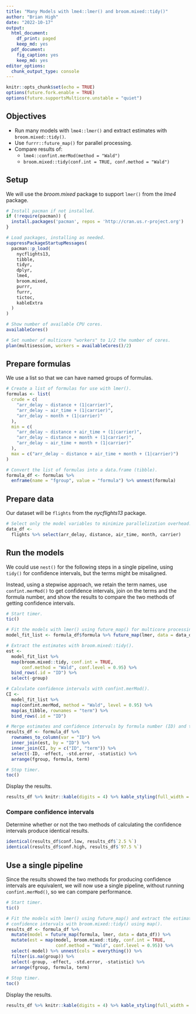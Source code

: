 ```yaml
---
title: "Many Models with lme4::lmer() and broom.mixed::tidy()"
author: "Brian High"
date: "2022-10-17"
output:
  html_document:
    df_print: paged
    keep_md: yes
  pdf_document:
    fig_caption: yes
    keep_md: yes
editor_options:
  chunk_output_type: console
---
```


```r
knitr::opts_chunk$set(echo = TRUE)
options(future.fork.enable = TRUE)
options(future.supportsMulticore.unstable = "quiet")
```

## Objectives

- Run many models with `lme4::lmer()` and extract estimates with `broom.mixed::tidy()`.
- Use `furrr::future_map()` for parallel processing.
- Compare results of:
    - `lme4::confint.merMod(method = "Wald")`
    - `broom.mixed::tidy(conf.int = TRUE, conf.method = "Wald")`

## Setup

We will use the *broom.mixed* package to support `lmer()` from the *lme4* package.

```r
# Install pacman if not installed.
if (!require(pacman)) {
  install.packages('pacman', repos = 'http://cran.us.r-project.org')
}

# Load packages, installing as needed.
suppressPackageStartupMessages(
  pacman::p_load(
    nycflights13,
    tibble,
    tidyr,
    dplyr,
    lme4,
    broom.mixed,
    purrr,
    furrr,
    tictoc,
    kableExtra
  )
)

# Show number of available CPU cores.
availableCores()

# Set number of multicore "workers" to 1/2 the number of cores.
plan(multisession, workers = availableCores()/2)
```

## Prepare formulas

We use a list so that we can have named groups of formulas.

```r
# Create a list of formulas for use with lmer().
formulas <- list(
  crude = c(
    "arr_delay ~ distance + (1|carrier)",
    "arr_delay ~ air_time + (1|carrier)",
    "arr_delay ~ month + (1|carrier)"
  ),
  min = c(
    "arr_delay ~ distance + air_time + (1|carrier)",
    "arr_delay ~ distance + month + (1|carrier)",
    "arr_delay ~ air_time + month + (1|carrier)"
  ),
  max = c("arr_delay ~ distance + air_time + month + (1|carrier)")
)

# Convert the list of formulas into a data.frame (tibble).
formula_df <- formulas %>%
  enframe(name = "fgroup", value = "formula") %>% unnest(formula)
```

## Prepare data

Our dataset will be `flights` from the *nycflights13* package.

```r
# Select only the model variables to minimize parallelization overhead.
data_df <- 
  flights %>% select(arr_delay, distance, air_time, month, carrier)
```

## Run the models

We could use `nest()` for the following steps in a single pipeline, using 
`tidy()` for confidence intervals, but the terms might be misaligned. 

Instead, using a stepwise approach, we retain the term names, use 
`confint.merMod()` to get confidence intervals, join on the terms 
and the formula number, and show the results to compare the two 
methods of getting confidence intervals.

```r
# Start timer.
tic()

# Fit the models with lmer() using future_map() for multicore processing.
model_fit_list <- formula_df$formula %>% future_map(lmer, data = data_df)

# Extract the estimates with broom.mixed::tidy().
est <- 
  model_fit_list %>%
  map(broom.mixed::tidy, conf.int = TRUE, 
      conf.method = "Wald", conf.level = 0.95) %>%
  bind_rows(.id = "ID") %>%
  select(-group)

# Calculate confidence intervals with confint.merMod().
CI <-  
  model_fit_list %>%
  map(confint.merMod, method = "Wald", level = 0.95) %>%
  map(as_tibble, rownames = "term") %>%
  bind_rows(.id = "ID")

# Merge estimates and confidence intervals by formula number (ID) and term.
results_df <- formula_df %>%
  rownames_to_column(var = "ID") %>%
  inner_join(est, by = "ID") %>%
  inner_join(CI, by = c("ID", "term")) %>%
  select(-ID, -effect, -std.error, -statistic) %>%
  arrange(fgroup, formula, term)

# Stop timer.
toc()
```

Display the results.

```r
results_df %>% knitr::kable(digits = 4) %>% kable_styling(full_width = TRUE)
```

### Compare confidence intervals

Determine whether or not the two methods of calculating the confidence 
intervals produce identical results.

```r
identical(results_df$conf.low, results_df$`2.5 %`)
identical(results_df$conf.high, results_df$`97.5 %`)
```

## Use a single pipeline

Since the results showed the two methods for producing confidence intervals are
equivalent, we will now use a single pipeline, without running `confint.merMod()`, 
so we can compare performance.

```r
# Start timer.
tic()

# Fit the models with lmer() using future_map() and extract the estimates and 
# confidence intervals with broom.mixed::tidy() using map().
results_df <- formula_df %>% 
  mutate(model = future_map(formula, lmer, data = data_df)) %>%
  mutate(est = map(model, broom.mixed::tidy, conf.int = TRUE, 
                   conf.method = "Wald", conf.level = 0.95)) %>%
  select(-model) %>% unnest(cols = everything()) %>%
  filter(is.na(group)) %>% 
  select(-group, -effect, -std.error, -statistic) %>%
  arrange(fgroup, formula, term)
  
# Stop timer.
toc()
```

Display the results.

```r
results_df %>% knitr::kable(digits = 4) %>% kable_styling(full_width = TRUE)
```
